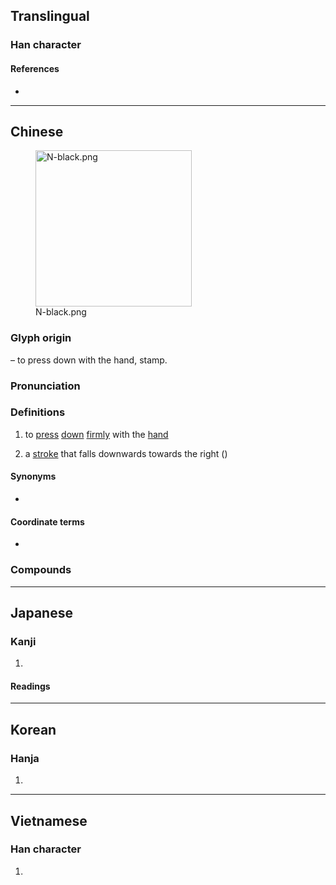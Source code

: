 {{character info/new}}
==Translingual==

===Han character===
{{Han char|rn=64|rad=手|as=08|sn=11|four=54091|canj=QKMF|ids=⿰扌奈}}

====References====
* {{Han ref|kx=0435.290|dkj=12221|dj=0785.110|hdz=31893.020|uh=637A|ud=25466|bh=B1CC|bd=45516}}

----

==Chinese==
{{zh-forms}}
[[File:N-black.png|thumb|right|250px]]

===Glyph origin===
{{Han etym}}
{{Han compound|手|alt1=扌|t1=hand|奈}} – to press down with the hand, stamp.

===Pronunciation===
{{zh-pron
|m=nà
|c=naat6
|h=pfs=
|md=
|mn=ml:la̍t
|w=
|mc=y
|oc=y
|cat=v,n
}}

===Definitions===
{{zh-hanzi}}

# to [[press]] [[down]] [[firmly]] with the [[hand]]
# {{lb|zh|Chinese calligraphy}} a [[stroke]] that falls downwards towards the right ({{m|mul|㇏}})

====Synonyms====
* {{zh-l|磔}}

====Coordinate terms====
* {{list:basic character strokes/zh}}

===Compounds===
{{zh-der|捺下|捺擱|捺定性子|捺倒|捺印|按捺|按捺不住}}

----

==Japanese==

===Kanji===
{{ja-kanji|grade=|rs=手08}}

# {{defn|lang=ja|sort=手08}}

====Readings====
{{ja-readings
|on=なつ, だつ
|kun=おす
}}

----

==Korean==

===Hanja===
{{ko-hanja|hangeul=날|eumhun=|rv=nal|mr=nal|y=nal}}

# {{defn|lang=ko|sort=手08}}

----

==Vietnamese==

===Han character===
{{vi-readings|rs=手08|hanviet=nài}}

# {{defn|lang=vi|sort=手08}}